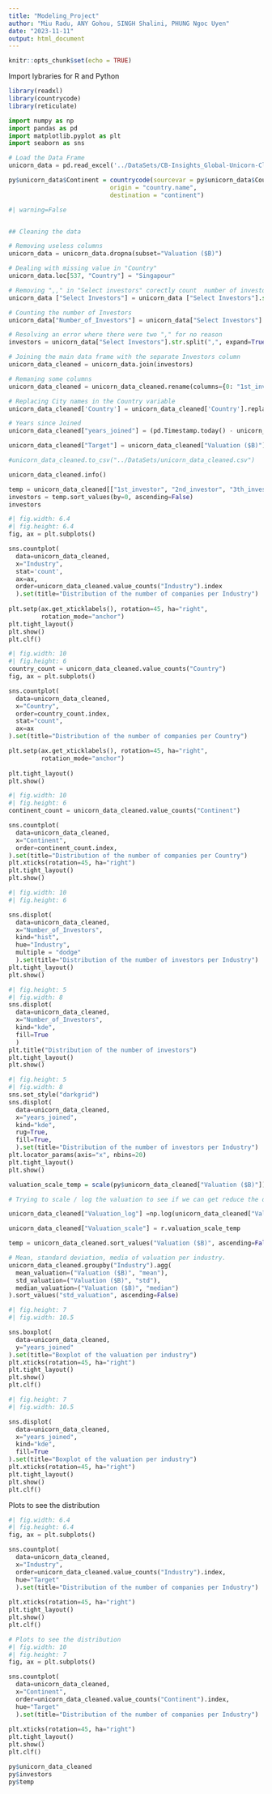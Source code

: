 ```yaml
---
title: "Modeling_Project"
author: "Miu Radu, ANY Gohou, SINGH Shalini, PHUNG Ngoc Uyen"
date: "2023-11-11"
output: html_document
---
```


```r
knitr::opts_chunk$set(echo = TRUE)
```

Import lybraries for R and Python

```r
library(readxl)
library(countrycode)
library(reticulate)
```

```python
import numpy as np 
import pandas as pd
import matplotlib.pyplot as plt 
import seaborn as sns
```

```python
# Load the Data Frame
unicorn_data = pd.read_excel('../DataSets/CB-Insights_Global-Unicorn-Club_2023.xlsx')
```

```r
py$unicorn_data$Continent = countrycode(sourcevar = py$unicorn_data$Country,
                            origin = "country.name",
                            destination = "continent")
```


```python
#| warning=False


## Cleaning the data

# Removing useless columns
unicorn_data = unicorn_data.dropna(subset="Valuation ($B)")

# Dealing with missing value in "Country"
unicorn_data.loc[537, "Country"] = "Singapour"

# Removing ",," in "Select investors" corectly count  number of investors
unicorn_data ["Select Investors"] = unicorn_data ["Select Investors"].str.replace(",,",",")

# Counting the number of Investors
unicorn_data["Number_of_Investors"] = unicorn_data["Select Investors"].str.split(",", expand=False).str.len()

# Resolving an error where there were two "," for no reason 
investors = unicorn_data["Select Investors"].str.split(",", expand=True)

# Joining the main data frame with the separate Investors column
unicorn_data_cleaned = unicorn_data.join(investors)

# Remaning some columns
unicorn_data_cleaned = unicorn_data_cleaned.rename(columns={0: "1st_investor", 1: "2nd_investor", 2: "3th_investor", 3: "4th_investor"})

# Replacing City names in the Country variable
unicorn_data_cleaned['Country'] = unicorn_data_cleaned['Country'].replace("London", "United Kingdom").replace("Munchen", "Germany")

# Years since Joined
unicorn_data_cleaned["years_joined"] = (pd.Timestamp.today() - unicorn_data_cleaned["Date Joined"]) / np.timedelta64(1,'Y')

unicorn_data_cleaned["Target"] = unicorn_data_cleaned["Valuation ($B)"].apply(lambda x: "Over 5 $B" if x > 5 else "Under 5 $B" )

#unicorn_data_cleaned.to_csv("../DataSets/unicorn_data_cleaned.csv")

unicorn_data_cleaned.info()
```

```python
temp = unicorn_data_cleaned[["1st_investor", "2nd_investor", "3th_investor", "4th_investor"]].apply(pd.value_counts).sum(axis=1).to_frame()
investors = temp.sort_values(by=0, ascending=False)
investors

```


```python
#| fig.width: 6.4
#| fig.height: 6.4
fig, ax = plt.subplots()

sns.countplot(
  data=unicorn_data_cleaned,
  x="Industry",
  stat='count',
  ax=ax, 
  order=unicorn_data_cleaned.value_counts("Industry").index
  ).set(title="Distribution of the number of companies per Industry")
  
plt.setp(ax.get_xticklabels(), rotation=45, ha="right",
         rotation_mode="anchor")
plt.tight_layout()
plt.show()
plt.clf()
```



```python
#| fig.width: 10
#| fig.height: 6
country_count = unicorn_data_cleaned.value_counts("Country")
fig, ax = plt.subplots()

sns.countplot(
  data=unicorn_data_cleaned,
  x="Country",
  order=country_count.index,
  stat="count",
  ax=ax
).set(title="Distribution of the number of companies per Country")

plt.setp(ax.get_xticklabels(), rotation=45, ha="right",
         rotation_mode="anchor")
         
plt.tight_layout()
plt.show()
```

```python
#| fig.width: 10
#| fig.height: 6
continent_count = unicorn_data_cleaned.value_counts("Continent")

sns.countplot(
  data=unicorn_data_cleaned,
  x="Continent",
  order=continent_count.index,
).set(title="Distribution of the number of companies per Country")
plt.xticks(rotation=45, ha="right")
plt.tight_layout()
plt.show()
```



```python
#| fig.width: 10
#| fig.height: 6

sns.displot(
  data=unicorn_data_cleaned,
  x="Number_of_Investors",
  kind="hist", 
  hue="Industry",
  multiple = "dodge"
  ).set(title="Distribution of the number of investors per Industry")
plt.tight_layout()
plt.show()
```

```python
#| fig.height: 5
#| fig.width: 8
sns.displot(
  data=unicorn_data_cleaned,
  x="Number_of_Investors",
  kind="kde",
  fill=True
  )
plt.title("Distribution of the number of investors")
plt.tight_layout()
plt.show()
```

```python
#| fig.height: 5
#| fig.width: 8
sns.set_style("darkgrid")
sns.displot(
  data=unicorn_data_cleaned,
  x="years_joined",
  kind="kde",
  rug=True,
  fill=True, 
  ).set(title="Distribution of the number of investors per Industry")
plt.locator_params(axis="x", nbins=20)
plt.tight_layout()
plt.show()
```


```r
valuation_scale_temp = scale(py$unicorn_data_cleaned["Valuation ($B)"])
```


```python
# Trying to scale / log the valuation to see if we can get reduce the distance with the outliers

unicorn_data_cleaned["Valuation_log"] =np.log(unicorn_data_cleaned["Valuation ($B)"])

unicorn_data_cleaned["Valuation_scale"] = r.valuation_scale_temp

temp = unicorn_data_cleaned.sort_values("Valuation ($B)", ascending=False)
```

```python

# Mean, standard deviation, media of valuation per industry. 
unicorn_data_cleaned.groupby("Industry").agg(
  mean_valuation=("Valuation ($B)", "mean"), 
  std_valuation=("Valuation ($B)", "std"),
  median_valuation=("Valuation ($B)", "median")
).sort_values("std_valuation", ascending=False)
```

```python
#| fig.height: 7
#| fig.width: 10.5

sns.boxplot(
  data=unicorn_data_cleaned,
  y="years_joined"
).set(title="Boxplot of the valuation per industry")
plt.xticks(rotation=45, ha="right")
plt.tight_layout()
plt.show()
plt.clf()
```

```python
#| fig.height: 7
#| fig.width: 10.5

sns.displot(
  data=unicorn_data_cleaned,
  x="years_joined", 
  kind="kde", 
  fill=True
).set(title="Boxplot of the valuation per industry")
plt.xticks(rotation=45, ha="right")
plt.tight_layout()
plt.show()
plt.clf()
```

Plots to see the distribution

```python
#| fig.width: 6.4
#| fig.height: 6.4
fig, ax = plt.subplots()

sns.countplot(
  data=unicorn_data_cleaned,
  x="Industry",
  order=unicorn_data_cleaned.value_counts("Industry").index, 
  hue="Target" 
  ).set(title="Distribution of the number of companies per Industry")
  
plt.xticks(rotation=45, ha="right")
plt.tight_layout()
plt.show()
plt.clf()
```

```python
# Plots to see the distribution
#| fig.width: 10
#| fig.height: 7
fig, ax = plt.subplots()

sns.countplot(
  data=unicorn_data_cleaned,
  x="Continent",
  order=unicorn_data_cleaned.value_counts("Continent").index, 
  hue="Target" 
  ).set(title="Distribution of the number of companies per Industry")
  
plt.xticks(rotation=45, ha="right")
plt.tight_layout()
plt.show()
plt.clf()
```

```r
py$unicorn_data_cleaned
py$investors
py$temp
```

